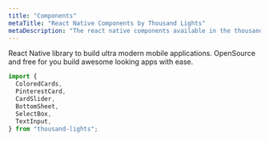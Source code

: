 ```yaml
---
title: "Components"
metaTitle: "React Native Components by Thousand Lights"
metaDescription: "The react native components available in the thousand-lights library"
---
```


React Native library to build ultra modern mobile applications. OpenSource and free for you build awesome looking apps with ease.

```javascript
import {
  ColoredCards,
  PinterestCard,
  CardSlider,
  BottomSheet,
  SelectBox,
  TextInput,
} from "thousand-lights";
```
